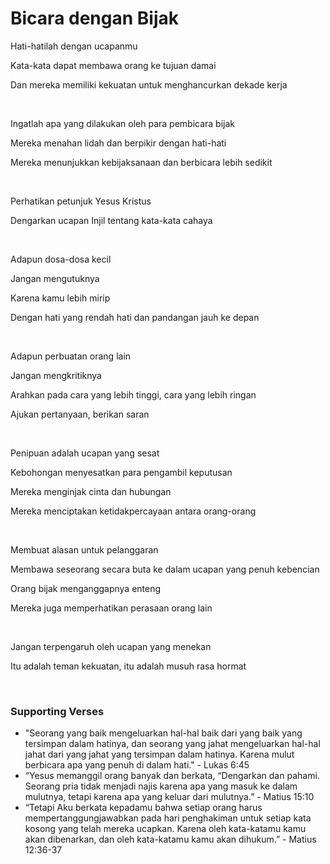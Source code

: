 # Bicara dengan Bijak

Hati-hatilah dengan ucapanmu

Kata-kata dapat membawa orang ke tujuan damai

Dan mereka memiliki kekuatan untuk menghancurkan dekade kerja

<p></p>

<br />

Ingatlah apa yang dilakukan oleh para pembicara bijak

Mereka menahan lidah dan berpikir dengan hati-hati

Mereka menunjukkan kebijaksanaan dan berbicara lebih sedikit

<p></p>

<br />

Perhatikan petunjuk Yesus Kristus

Dengarkan ucapan Injil tentang kata-kata cahaya

<br />

Adapun dosa-dosa kecil

Jangan mengutuknya

Karena kamu lebih mirip

Dengan hati yang rendah hati dan pandangan jauh ke depan

<br />

Adapun perbuatan orang lain

Jangan mengkritiknya

Arahkan pada cara yang lebih tinggi, cara yang lebih ringan

Ajukan pertanyaan, berikan saran

<br />

Penipuan adalah ucapan yang sesat

Kebohongan menyesatkan para pengambil keputusan

Mereka menginjak cinta dan hubungan

Mereka menciptakan ketidakpercayaan antara orang-orang

<br />

Membuat alasan untuk pelanggaran

Membawa seseorang secara buta ke dalam ucapan yang penuh kebencian

Orang bijak menganggapnya enteng

Mereka juga memperhatikan perasaan orang lain

<br />

Jangan terpengaruh oleh ucapan yang menekan

Itu adalah teman kekuatan, itu adalah musuh rasa hormat

<br />

### Supporting Verses

- "Seorang yang baik mengeluarkan hal-hal baik dari yang baik yang tersimpan dalam hatinya, dan seorang yang jahat mengeluarkan hal-hal jahat dari yang jahat yang tersimpan dalam hatinya. Karena mulut berbicara apa yang penuh di dalam hati." - Lukas 6:45
- “Yesus memanggil orang banyak dan berkata, “Dengarkan dan pahami. Seorang pria tidak menjadi najis karena apa yang masuk ke dalam mulutnya, tetapi karena apa yang keluar dari mulutnya.” - Matius 15:10
- “Tetapi Aku berkata kepadamu bahwa setiap orang harus mempertanggungjawabkan pada hari penghakiman untuk setiap kata kosong yang telah mereka ucapkan. Karena oleh kata-katamu kamu akan dibenarkan, dan oleh kata-katamu kamu akan dihukum.” - Matius 12:36-37